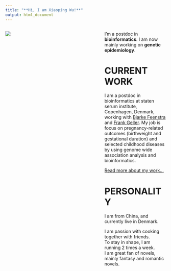 ---
title: "**Hi, I am Xiaoping Wu!**"
output: html_document
---
:::: {.columns}
::: {.column width="60%"}
![ ](1.jpeg)
:::

::: {.column width="40%"}
I'm a postdoc in **bioinformatics**. I am now mainly working on **genetic epidemiology**.

# **CURRENT WORK**
I am a postdoc in bioinformatics at staten serum institute, Copenhagen, Denmark, working with [Bjarke Feenstra](https://www.ssi.dk/om-ssi/kontakt/medarbejdere/b/bjarke-feenstra-fee) and [Frank Geller](https://www.ssi.dk/om-ssi/kontakt/medarbejdere/f/frank-geller-fge). My job is focus on pregnancy-related outcomes (birthweight and gestational duration) and selected childhood diseases by using genome wide association analysis and bioinformatics.

[Read more about my work...](about.html)

# **PERSONALITY**
I am from China, and currently live in Denmark.   
  
I am passion with cooking together with friends.   
To stay in shape, I am running 2 times a week.    
I am great fan of novels, mainly fantasy and romantic novels.   
:::
::::

